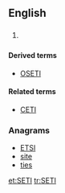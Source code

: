 {{also|seti}}
==English==
{{wikipedia}}

==={{acronym-old|en}}===
{{head|en}}

# {{context|astronomy|lang=en}} {{acronym of|Search for [[extraterrestrial|Extraterrestrial]] Intelligence|lang=en}}

====Derived terms====
* [[OSETI]]

====Related terms====
* [[CETI]]

===Anagrams===
* [[ETSI#English|ETSI]]
* [[site#English|site]]
* [[ties#English|ties]]

[[et:SETI]]
[[tr:SETI]]